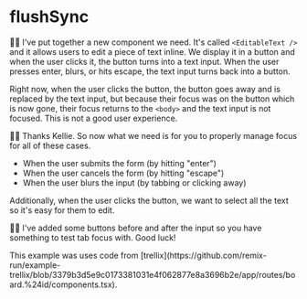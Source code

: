 # flushSync

🧝‍♂️ I've put together a new component we need. It's called `<EditableText />` and
it allows users to edit a piece of text inline. We display it in a button and
when the user clicks it, the button turns into a text input. When the user
presses enter, blurs, or hits escape, the text input turns back into a button.

Right now, when the user clicks the button, the button goes away and is replaced
by the text input, but because their focus was on the button which is now gone,
their focus returns to the `<body>` and the text input is not focused. This is
not a good user experience.

👨‍💼 Thanks Kellie. So now what we need is for you to properly manage focus for
all of these cases.

- When the user submits the form (by hitting "enter")
- When the user cancels the form (by hitting "escape")
- When the user blurs the input (by tabbing or clicking away)

Additionally, when the user clicks the button, we want to select all the text so
it's easy for them to edit.

🧝‍♂️ I've added some buttons before and after the input so you have something to
test tab focus with. Good luck!

<callout-info class="aside">
	This example was uses code from
	[trellix](https://github.com/remix-run/example-trellix/blob/3379b3d5e9c0173381031e4f062877e8a3696b2e/app/routes/board.%24id/components.tsx).
</callout-info>
